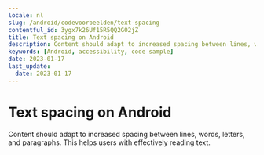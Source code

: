 ```yaml
---
locale: nl
slug: /android/codevoorbeelden/text-spacing
contentful_id: 3ygx7k26Uf15R5QQ2G02jZ
title: Text spacing on Android
description: Content should adapt to increased spacing between lines, words, letters, and paragraphs.
keywords: [Android, accessibility, code sample]
date: 2023-01-17
last_update:
  date: 2023-01-17
---
```


# Text spacing on Android

Content should adapt to increased spacing between lines, words, letters, and paragraphs. This helps users with effectively reading text.

<CodeSample id="text-spacing" platform="android" locale="nl"/>
